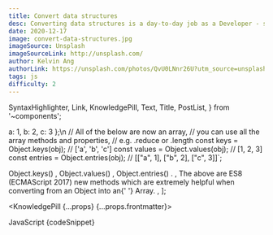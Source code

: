 ```yaml
---
title: Convert data structures
desc: Converting data structures is a day-to-day job as a Developer - so is staying up-to-date with the language and it's features.
date: 2020-12-17
image: convert-data-structures.jpg
imageSource: Unsplash
imageSourceLink: http://unsplash.com/
author: Kelvin Ang
authorLink: https://unsplash.com/photos/QvU0LNnr26U?utm_source=unsplash&utm_medium=referral&utm_content=creditShareLink
tags: js
difficulty: 2
---
```


  SyntaxHighlighter,
  Link,
  KnowledgePill,
  Text,
  Title,
  PostList,
} from '~components';

  a: 1,
  b: 2,
  c: 3
};\n
// All of the below are now an array,
// you can use all the array methods and properties, 
// e.g. .reduce or .length
const keys = Object.keys(obj); // ['a', 'b', 'c']
const values = Object.values(obj); // [1, 2, 3]
const entries = Object.entries(obj); // [["a", 1], ["b", 2], ["c", 3]]`;

  <Text>
    <Link href="https://developer.mozilla.org/en-US/docs/Web/JavaScript/Reference/Global_Objects/Object/keys">
      Object.keys()
    </Link>
    , <Link href="https://developer.mozilla.org/en-US/docs/Web/JavaScript/Reference/Global_Objects/Object/values">
      Object.values()
    </Link>, <Link href="https://developer.mozilla.org/en-US/docs/Web/JavaScript/Reference/Global_Objects/Object/entries">
      Object.entries()
    </Link>.
  </Text>,
  <Text>
    The above are ES8 (ECMAScript 2017) new methods which are extremely helpful
    when converting from an <Text code>Object</Text> into an{' '}
    <Text code>Array</Text>.
  </Text>,
];

<KnowledgePill {...props} {...props.frontmatter}>
  <Title level={4} transform="none">
    From object to array
  </Title>
  <Text size="small">JavaScript</Text>
  <SyntaxHighlighter>{codeSnippet}</SyntaxHighlighter>
  <Title level={4} transform="none">
    Summary
  </Title>
  <PostList data={listData} />
</KnowledgePill>
